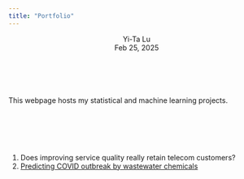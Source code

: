 ```yaml
---
title: "Portfolio"
---
```



```{=html}

    <body id="top">
        <header>
            <p class="author">
                Yi-Ta Lu <br/>
                Feb 25, 2025
            </p>
        </header>
    </body>


<div class="abstract">
    <br>
    <p>
      This webpage hosts my statistical and machine learning projects.
    </p>
</div>


<br>
<br>
<br>
<br>



<div>
  <ol>
    <li>Does improving service quality really retain telecom customers?</li>
    <li><a href="https://github.com/yitalu/wastewater_based_epidemiology">Predicting COVID outbreak by wastewater chemicals</a></li>
  </ol>
</div>

```

